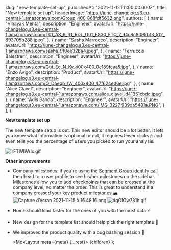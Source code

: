 
  slug: "new-template-set-up",
  publishedAt: "2021-11-12T11:00:00.000Z",
  title: "New template set up",
  headerImage:
    "https://june-changelog.s3.eu-central-1.amazonaws.com/Group_400_868fdf5632.png",
  authors: [
    {
      name: "Vinayak Mehta",
      description: "Engineer",
      avatarUrl:
        "https://june-changelog.s3.eu-central-1.amazonaws.com/T01_AS_9_R1_RDL_U01_F830_FTC_7_94c9c8095b13_512_893705b288.jpeg",
    },
    {
      name: "Sasha Marrocco",
      description: "Engineer",
      avatarUrl:
        "https://june-changelog.s3.eu-central-1.amazonaws.com/sasha_9f0ee32ba4.jpeg",
    },
    {
      name: "Ferruccio Balestreri",
      description: "Engineer",
      avatarUrl:
        "https://june-changelog.s3.eu-central-1.amazonaws.com/Gut_Ec_N_Ky_400x400_0c189fcaa5.jpg",
    },
    {
      name: "Enzo Avigo",
      description: "Product",
      avatarUrl:
        "https://june-changelog.s3.eu-central-1.amazonaws.com/O_Doeqb_IW_400x400_47f624ed6e.jpg",
    },
    {
      name: "Alice Clavel",
      description: "Engineer",
      avatarUrl:
        "https://june-changelog.s3.eu-central-1.amazonaws.com/alice_clavel_d41351cbdc.jpeg",
    },
    {
      name: "Adis Banda",
      description: "Engineer",
      avatarUrl:
        "https://june-changelog.s3.eu-central-1.amazonaws.com/IMG_3227_939da5481a.PNG",
    },
  ],
};

**New template set up**

The new template setup is out. This new editor should be a lot better. It lets you know what information is optional or not, it requires fewer clicks 🖱 and even tells you the percentage of users you picked to run your analysis.

![lrFTWIWrIx.gif](https://june-changelog.s3.eu-central-1.amazonaws.com/lr_FTWI_Wr_Ix_8082e8b19f.gif)

**Other improvements**

- Company milestones: if you're using the [Segment Group identify call](https://segment.com/docs/connections/spec/identify/) then head to a user profile to see his/her milestones on the sidebar. Milestones allow you to add checkpoints that can be crossed at the company level, no matter the order. This is great to understand if a company crossed your key product milestones 🏔
  ![Capture d’écran 2021-11-15 à 16.48.16.png](https://june-changelog.s3.eu-central-1.amazonaws.com/Capture_d_ecran_2021_11_15_a_16_48_16_aebed3655e.png)
  ![dqOIOw731h.gif](https://june-changelog.s3.eu-central-1.amazonaws.com/dq_OI_Ow731h_8d205c6e18.gif)
- Home should load faster for the ones of you with the most data ⚡️
- New design for the template list should help pick the right template 🎨
- We improved the product quality with a bug bashing session 🐞

  <MdxLayout meta={meta} {...rest}>
    {children}
  </MdxLayout>
);
